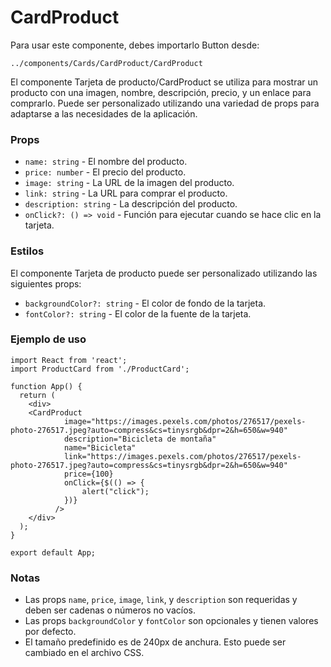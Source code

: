 
<Meta title="MDX/CardProduct" component={CardProduct} />

# CardProduct

Para usar este componente, debes importarlo Button desde:

```
../components/Cards/CardProduct/CardProduct
```

El componente Tarjeta de producto/CardProduct se utiliza para mostrar un producto con una imagen, nombre, descripción, precio, y un enlace para comprarlo. Puede ser personalizado utilizando una variedad de props para adaptarse a las necesidades de la aplicación.

### Props

- `name: string` - El nombre del producto.
- `price: number` - El precio del producto.
- `image: string` - La URL de la imagen del producto.
- `link: string` - La URL para comprar el producto.
- `description: string` - La descripción del producto.
- `onClick?: () => void` - Función para ejecutar cuando se hace clic en la tarjeta.

### Estilos

El componente Tarjeta de producto puede ser personalizado utilizando las siguientes props:

- `backgroundColor?: string` - El color de fondo de la tarjeta.
- `fontColor?: string` - El color de la fuente de la tarjeta.

### Ejemplo de uso

```
import React from 'react';
import ProductCard from './ProductCard';

function App() {
  return (
    <div>
    <CardProduct
            image="https://images.pexels.com/photos/276517/pexels-photo-276517.jpeg?auto=compress&cs=tinysrgb&dpr=2&h=650&w=940"
            description="Bicicleta de montaña"
            name="Bicicleta"
            link="https://images.pexels.com/photos/276517/pexels-photo-276517.jpeg?auto=compress&cs=tinysrgb&dpr=2&h=650&w=940"
            price={100}
            onClick={$(() => {
                alert("click");
            })}
          />
    </div>
  );
}

export default App;

```

### Notas

- Las props `name`, `price`, `image`, `link`, y `description` son requeridas y deben ser cadenas o números no vacíos.
- Las props `backgroundColor` y `fontColor` son opcionales y tienen valores por defecto.
- El tamaño predefinido es de 240px de anchura. Esto puede ser cambiado en el archivo CSS.
